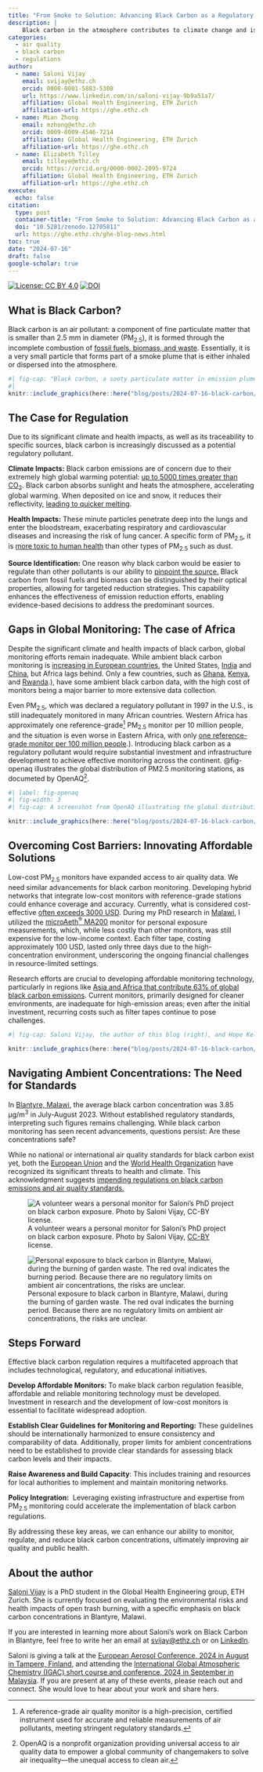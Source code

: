 ```yaml
---
title: "From Smoke to Solution: Advancing Black Carbon as a Regulatory Pollutant"
description: |
    Black carbon in the atmosphere contributes to climate change and is a known carcinogen. Yet, this pollutant remains largely unmonitored and unregulated. Despite its dangers, there are no guidelines on safe levels of black carbon in the air we breathe. It’s time to focus on establishing effective regulations to monitor and control black carbon concentrations in the atmosphere.
categories:
  - air quality
  - black carbon
  - regulations
author:
  - name: Saloni Vijay
    email: svijay@ethz.ch
    orcid: 0000-0001-5883-5308
    url: https://www.linkedin.com/in/saloni-vijay-9b9a51a7/
    affiliation: Global Health Engineering, ETH Zurich
    affiliation-url: https://ghe.ethz.ch
  - name: Mian Zhong
    email: mzhong@ethz.ch
    orcid: 0009-0009-4546-7214
    affiliation: Global Health Engineering, ETH Zurich
    affiliation-url: https://ghe.ethz.ch
  - name: Elizabeth Tilley
    email: tilleye@ethz.ch
    orcid: https://orcid.org/0000-0002-2095-9724
    affiliation: Global Health Engineering, ETH Zurich
    affiliation-url: https://ghe.ethz.ch
execute:
  echo: false
citation:
  type: post
  container-title: "From Smoke to Solution: Advancing Black Carbon as a Regulatory Pollutant"
  doi: "10.5281/zenodo.12705811"
  url: https://ghe.ethz.ch/ghe-blog-news.html
toc: true
date: "2024-07-16"
draft: false
google-scholar: true
---
```


<!-- badges: start -->
[![License: CC BY
4.0](https://img.shields.io/badge/License-CC_BY_4.0-lightgreen.svg)](https://creativecommons.org/licenses/by/4.0/)
[![DOI](https://zenodo.org/badge/DOI/10.5281/zenodo.12705811.svg)](https://doi.org/10.5281/zenodo.12705811)
<!-- badges: end -->

## What is Black Carbon?

Black carbon is an air pollutant: a component of fine particulate matter that is smaller than 2.5 mm in diameter (PM~2.5~), it is formed through the incomplete combustion of [fossil fuels, biomass, and waste](https://www.ccacoalition.org/short-lived-climate-pollutants/black-carbon). Essentially, it is a very small particle that forms part of a smoke plume that is either inhaled or dispersed into the atmosphere.

```r
#| fig-cap: "Black carbon, a sooty particulate matter in emission plumes. Photo by [Thijs Stoop](https://unsplash.com/photos/white-smoke-A_AQxGz9z5I) on [Unsplash](https://unsplash.com/)."
#| 
knitr::include_graphics(here::here("blog/posts/2024-07-16-black-carbon/img/thijs-stoop-A_AQxGz9z5I-unsplash.jpg"))
```

## The Case for Regulation

Due to its significant climate and health impacts, as well as its traceability to specific sources, black carbon is increasingly discussed as a potential regulatory pollutant.

**Climate Impacts:** Black carbon emissions are of concern due to their extremely high global warming potential: [up to 5000 times greater than CO~2~](https://en.wikipedia.org/wiki/Open_burning_of_waste). Black carbon absorbs sunlight and heats the atmosphere, accelerating global warming. When deposited on ice and snow, it reduces their reflectivity, [leading to quicker melting](https://www.ccacoalition.org/short-lived-climate-pollutants/black-carbon).

**Health Impacts:** These minute particles penetrate deep into the lungs and enter the bloodstream, exacerbating respiratory and cardiovascular diseases and increasing the risk of lung cancer. A specific form of PM~2.5~, it is [more toxic to human health](https://iris.who.int/bitstream/handle/10665/352615/9789289002653-eng.pdf?sequence=1) than other types of PM~2.5~ such as dust.

**Source Identification:** One reason why black carbon would be easier to regulate than other pollutants is our ability to [pinpoint the source.](https://iris.who.int/bitstream/handle/10665/352615/9789289002653-eng.pdf?sequence=1) Black carbon from fossil fuels and biomass can be distinguished by their optical properties, allowing for targeted reduction strategies. This capability enhances the effectiveness of emission reduction efforts, enabling evidence-based decisions to address the predominant sources.

## Gaps in Global Monitoring: The case of Africa

Despite the significant climate and health impacts of black carbon, global monitoring efforts remain inadequate. While ambient black carbon monitoring is [increasing in European countries](https://www.clarity.io/blog/air-quality-measurements-series-black-carbon), the United States, [India](https://mausam.imd.gov.in/imd_latest/contents/environmental-monitoring-services.php) and [China](https://www.mdpi.com/2073-4433/11/7/684), but Africa lags behind. Only a few countries, such as [Ghana](https://www.sciencedirect.com/science/article/pii/S0048969723011981), [Kenya](https://www.nature.com/articles/s43247-022-00400-1), and [Rwanda](https://www.sciencedirect.com/science/article/abs/pii/S2212095522002309#:~:text=Only%20two%20studies%20of%20BC,et%20al.%2C%202020).), have some ambient black carbon data, with the high cost of monitors being a major barrier to more extensive data collection.

Even PM~2.5~, which was declared a regulatory pollutant in 1997 in the U.S., is still inadequately monitored in many African countries. Western Africa has approximately one reference-grade[^1] PM~2.5~ monitor per 10 million people, and the situation is even worse in Eastern Africa, with only [one reference-grade monitor per 100 million people](https://scielo.org.za/scielo.php?script=sci_arttext&pid=S2410-972X2021000100009#:~:text=In%20Western%20Africa%2C%20there%20is,et%20al.%2C%202020).). Introducing black carbon as a regulatory pollutant would require substantial investment and infrastructure development to achieve effective monitoring across the continent. @fig-openaq illustrates the global distribution of PM2.5 monitoring stations, as documeted by OpenAQ[^2].

[^1]: A reference-grade air quality monitor is a high-precision, certified instrument used for accurate and reliable measurements of air pollutants, meeting stringent regulatory standards.

[^2]: OpenAQ is a nonprofit organization providing universal access to air quality data to empower a global community of changemakers to solve air inequality—the unequal access to clean air.

```r
#| label: fig-openaq
#| fig-width: 3
#| fig-cap: A screenshot from OpenAQ illustrating the global distribution of PM2.5 monitoring stations. 

knitr::include_graphics(here::here("blog/posts/2024-07-16-black-carbon/img/screenshot-openaq.png"))

```

## Overcoming Cost Barriers: Innovating Affordable Solutions

Low-cost PM~2.5~ monitors have expanded access to air quality data. We need similar advancements for black carbon monitoring. Developing hybrid networks that integrate low-cost monitors with reference-grade stations could enhance coverage and accuracy. Currently, what is considered cost-effective [often exceeds 3000 USD](https://metone.com/introducing-the-groundbreaking-c-12-portable-carbon-monitor-making-carbon-measurements-accessible-worldwide/). During my PhD research in [Malawi](https://en.wikipedia.org/wiki/Malawi), I utilized the [microAeth^®^ MA200](https://aethlabs.com/microaeth/ma200/overview) monitor for personal exposure measurements, which, while less costly than other monitors, was still expensive for the low-income context. Each filter tape, costing approximately 100 USD, lasted only three days due to the high-concentration environment, underscoring the ongoing financial challenges in resource-limited settings.

Research efforts are crucial to developing affordable monitoring technology, particularly in regions like [Asia and Africa that contribute 63% of global black carbon emissions](https://www.clarity.io/blog/air-quality-measurements-series-black-carbon#:~:text=More%20than%2075%25%20of%20global,lack%20comprehensive%20air%20quality%20regulations.). Current monitors, primarily designed for cleaner environments, are inadequate for high-emission areas; even after the initial investment, recurring costs such as filter tapes continue to pose challenges.

```r
#| fig-cap: Saloni Vijay, the author of this blog (right), and Hope Kelvin Chilunga (left), a collaborator of the GHE group, setting up an experiment to monitor black carbon emissions from cooking with solid biofuels in Blantyre, Malawi. Photo by Saloni Vijay, [CC-BY](https://creativecommons.org/licenses/by/4.0/deed.en) license.

knitr::include_graphics(here::here("blog/posts/2024-07-16-black-carbon/img/measuring-air-quality.jpg"))

```

## Navigating Ambient Concentrations: The Need for Standards

In [Blantyre, Malawi](https://visitmalawi.mw/index.php/blantyre-city/), the average black carbon concentration was 3.85 μg/m^3^ in July-August 2023. Without established regulatory standards, interpreting such figures remains challenging. While black carbon monitoring has seen recent advancements, questions persist: Are these concentrations safe?

While no national or international air quality standards for black carbon exist yet, both the [European Union](https://fpi.ec.europa.eu/news/eu-action-sheds-light-black-carbon-emissions-2019-08-27_en) and the [World Health Organization](https://iris.who.int/bitstream/handle/10665/352615/9789289002653-eng.pdf?sequence=1) have recognized its significant threats to health and climate. This acknowledgment suggests [impending regulations on black carbon emissions and air quality standards.](https://en.ilmatieteenlaitos.fi/tiedote/5ePGJSjeZo1t5qvIjQO992)

::: {layout="[9,-1,16]" layout-valign="bottom"}
![A volunteer wears a personal monitor for Saloni's PhD project on black carbon exposure. Photo by Saloni Vijay, [CC-BY](https://creativecommons.org/licenses/by/4.0/deed.en) license.](img/personal-monitor.jpg)

![Personal exposure to black carbon in Blantyre, Malawi, during the burning of garden waste. The red oval indicates the burning period. Because there are no regulatory limits on ambient air concentrations, the risks are unclear.](img/plot-measurements.png)
:::

## Steps Forward

Effective black carbon regulation requires a multifaceted approach that includes technological, regulatory, and educational initiatives.

**Develop Affordable Monitors:** To make black carbon regulation feasible, affordable and reliable monitoring technology must be developed. Investment in research and the development of low-cost monitors is essential to facilitate widespread adoption.

**Establish Clear Guidelines** **for Monitoring and Reporting:** These guidelines should be internationally harmonized to ensure consistency and comparability of data. Additionally, proper limits for ambient concentrations need to be established to provide clear standards for assessing black carbon levels and their impacts.

**Raise Awareness and Build Capacity**: This includes training and resources for local authorities to implement and maintain monitoring networks.

**Policy Integration:**  Leveraging existing infrastructure and expertise from PM~2.5~ monitoring could accelerate the implementation of black carbon regulations.

By addressing these key areas, we can enhance our ability to monitor, regulate, and reduce black carbon concentrations, ultimately improving air quality and public health.

## About the author

[Saloni Vijay](https://www.linkedin.com/in/saloni-vijay-9b9a51a7/) is a PhD student in the Global Health Engineering group, ETH Zurich. She is currently focused on evaluating the environmental risks and health impacts of open trash burning, with a specific emphasis on black carbon concentrations in Blantyre, Malawi.

If you are interested in learning more about Saloni’s work on Black Carbon in Blantyre, feel free to write her an email at [svijay\@ethz.ch](mailto:svijay@ethz.ch) or on [LinkedIn](https://www.linkedin.com/in/saloni-vijay-9b9a51a7/).

Saloni is giving a talk at the [European Aerosol Conference, 2024 in August in Tampere, Finland](https://www.eac2024.fi/), and attending the [International Global Atmospheric Chemistry (IGAC) short course and conference, 2024 in September in Malaysia](https://icacgp-igac2024.com/). If you are present at any of these events, please reach out and connect. She would love to hear about your work and share hers.
